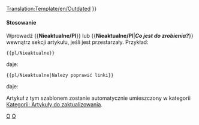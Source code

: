 <noinclude>[[Translation:Template/en/Outdated]]</noinclude><noinclude></noinclude>{{en/ambox| type  = content
| image = Outdated_content.png | alt = Outdated content
| text  = <strong>Nieaktualne</strong><br />
Ten artykuł (lub sekcja) dawno nie był aktualizowany. Niektóre z jego treści mogą nie być już dokładne, z powodu zmian w najnowszej wersji. Artykuł do zaktualizowania. {{#IF: {{{1|}}} |<br>{{{1}}}|}}
}}<includeonly>{{{2|[[Category:pl/Artykuły do zaktualizowania]]}}}</includeonly><noinclude>

====Stosowanie====
Wprowadź <nowiki>{{</nowiki>'''Nieaktualne/Pl'''<nowiki>}}</nowiki> lub <nowiki>{{</nowiki>'''Nieaktualne/Pl'''|'''''Co jest do zrobienia?'''''<nowiki>}}</nowiki> wewnątrz sekcji artykułu, jeśli jest przestarzały. Przykład:
<pre>
{{pl/Nieaktualne}}
</pre>

daje:

{{pl/Nieaktualne}}

<pre>
{{pl/Nieaktualne|Należy poprawić linki}}
</pre>

daje:

{{pl/Nieaktualne|Należy poprawić linki}}

Artykuł z tym szablonem zostanie automatycznie umieszczony w kategorii [[:Category:pl/Artykuły do zaktualizowania|Kategorii: Artykuły do zaktualizowania]].

[[Category:pl/szablony|O]][[Category:pl/InfoBox|O]]
</noinclude>
